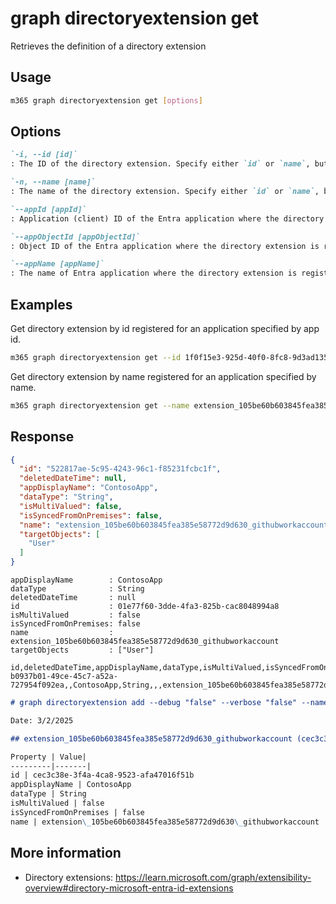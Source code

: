 
# graph directoryextension get

Retrieves the definition of a directory extension

## Usage

```sh
m365 graph directoryextension get [options]
```

## Options

```md definition-list
`-i, --id [id]`
: The ID of the directory extension. Specify either `id` or `name`, but not both.

`-n, --name [name]`
: The name of the directory extension. Specify either `id` or `name`, but not both.

`--appId [appId]`
: Application (client) ID of the Entra application where the directory extension is registered. Specify either `appId`, `appObjectId` or `appName`, but not multiple.

`--appObjectId [appObjectId]`
: Object ID of the Entra application where the directory extension is registered. Specify either `appId`, `appObjectId` or `appName`, but not multiple.

`--appName [appName]`
: The name of Entra application where the directory extension is registered. Specify either `appId`, `appObjectId` or `appName`, but not multiple.
```

<Global />

## Examples

Get directory extension by id registered for an application specified by app id.

```sh
m365 graph directoryextension get --id 1f0f15e3-925d-40f0-8fc8-9d3ad135bce0 --appId fd918e4b-c821-4efb-b50a-5eddd23afc6f
```

Get directory extension by name registered for an application specified by name.

```sh
m365 graph directoryextension get --name extension_105be60b603845fea385e58772d9d630_GitHubWorkAccount --appName ContosoApp
```

## Response

<Tabs>
  <TabItem value="JSON">

  ```json
  {
    "id": "522817ae-5c95-4243-96c1-f85231fcbc1f",
    "deletedDateTime": null,
    "appDisplayName": "ContosoApp",
    "dataType": "String",
    "isMultiValued": false,
    "isSyncedFromOnPremises": false,
    "name": "extension_105be60b603845fea385e58772d9d630_githubworkaccount",
    "targetObjects": [
      "User"
    ]
  }
  ```

  </TabItem>
  <TabItem value="Text">

  ```text
  appDisplayName        : ContosoApp
  dataType              : String
  deletedDateTime       : null
  id                    : 01e77f60-3dde-4fa3-825b-cac8048994a8
  isMultiValued         : false
  isSyncedFromOnPremises: false
  name                  : extension_105be60b603845fea385e58772d9d630_githubworkaccount
  targetObjects         : ["User"]
  ```

  </TabItem>
  <TabItem value="CSV">

  ```csv
  id,deletedDateTime,appDisplayName,dataType,isMultiValued,isSyncedFromOnPremises,name
  b0937b01-49ce-45c7-a52a-727954f092ea,,ContosoApp,String,,,extension_105be60b603845fea385e58772d9d630_githubworkaccount
  ```

  </TabItem>
  <TabItem value="Markdown">

  ```md
  # graph directoryextension add --debug "false" --verbose "false" --name "githubworkaccount" --appName "ContosoApp" --dataType "String" --targetObjects "User"

  Date: 3/2/2025

  ## extension_105be60b603845fea385e58772d9d630_githubworkaccount (cec3c38e-3f4a-4ca8-9523-afa47016f51b)

  Property | Value|
  ---------|-------|
  id | cec3c38e-3f4a-4ca8-9523-afa47016f51b
  appDisplayName | ContosoApp
  dataType | String
  isMultiValued | false
  isSyncedFromOnPremises | false
  name | extension\_105be60b603845fea385e58772d9d630\_githubworkaccount
  ```

  </TabItem>
</Tabs>

## More information

- Directory extensions: https://learn.microsoft.com/graph/extensibility-overview#directory-microsoft-entra-id-extensions